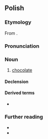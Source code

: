 ==Polish==
{{wp|lang=pl}}

===Etymology===
From {{bor|pl|it|cioccolata}}.

===Pronunciation===
{{pl-p|a=Pl-czekolada.ogg}}

===Noun===
{{pl-noun|f}}

# [[chocolate]]

====Declension====
{{pl-decl-noun-f|czekola|d}}

====Derived terms====
* {{q|adjective}} {{l|pl|czekoladowy}}

===Further reading===
* {{R:pl:WSJP}}
* {{R:PWN}}

{{C|pl|Sweets}}